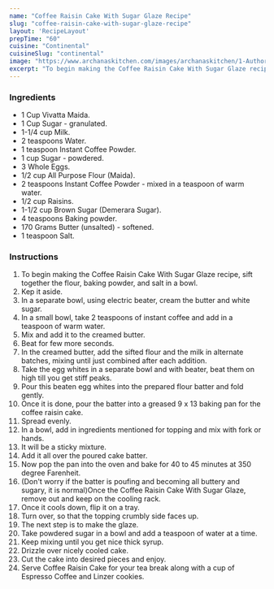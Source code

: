---
name: "Coffee Raisin Cake With Sugar Glaze Recipe"
slug: "coffee-raisin-cake-with-sugar-glaze-recipe"
layout: 'RecipeLayout'
prepTime: "60"
cuisine: "Continental"
cuisineSlug: "continental"
image: "https://www.archanaskitchen.com/images/archanaskitchen/1-Author/poojanadkarni/Coffee_Raisin_Cake_With_Sugar_Glaze.jpg"
excerpt: "To begin making the Coffee Raisin Cake With Sugar Glaze recipe, sift together the flour, baking powder, and salt in a bowl"
---

### Ingredients

- 1 Cup Vivatta Maida.
- 1 Cup Sugar - granulated.
- 1-1/4 cup Milk.
- 2 teaspoons Water.
- 1 teaspoon Instant Coffee Powder.
- 1 cup Sugar - powdered.
- 3 Whole Eggs.
- 1/2 cup All Purpose Flour (Maida).
- 2 teaspoons Instant Coffee Powder - mixed in a teaspoon of warm water.
- 1/2 cup Raisins.
- 1-1/2 cup Brown Sugar (Demerara Sugar).
- 4 teaspoons Baking powder.
- 170 Grams Butter (unsalted) - softened.
- 1 teaspoon Salt.

### Instructions

1. To begin making the Coffee Raisin Cake With Sugar Glaze recipe, sift together the flour, baking powder, and salt in a bowl.
1. Kep it aside.
1. In a separate bowl, using electric beater, cream the butter and white sugar.
1. In a small bowl, take 2 teaspoons of instant coffee and add in a teaspoon of warm water.
1. Mix and add it to the creamed butter.
1. Beat for few more seconds.
1. In the creamed butter, add the sifted flour and the milk in alternate batches, mixing until just combined after each addition.
1. Take the egg whites in a separate bowl and with beater, beat them on high till you get stiff peaks.
1. Pour this beaten egg whites into the prepared flour batter and fold gently.
1. Once it is done, pour the batter into a greased 9 x 13 baking pan for the coffee raisin cake.
1. Spread evenly.
1. In a bowl, add in ingredients mentioned for topping and mix with fork or hands.
1. It will be a sticky mixture.
1. Add it all over the poured cake batter.
1. Now pop the pan into the oven and bake for 40 to 45 minutes at 350 degree Farenheit.
1. (Don't worry if the batter is poufing and becoming all buttery and sugary, it is normal)Once the Coffee Raisin Cake With Sugar Glaze, remove out and keep on the cooling rack.
1. Once it cools down, flip it on a tray.
1. Turn over, so that the topping crumbly side faces up.
1. The next step is to make the glaze.
1. Take powdered sugar in a bowl and add a teaspoon of water at a time.
1. Keep mixing until you get nice thick syrup.
1. Drizzle over nicely cooled cake.
1. Cut the cake into desired pieces and enjoy.
1. Serve Coffee Raisin Cake for your tea break along with a cup of Espresso Coffee and Linzer cookies.
